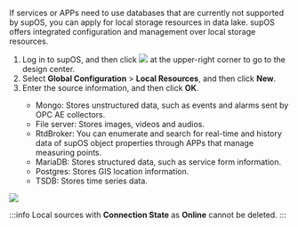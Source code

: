 If services or APPs need to use databases that are currently not supported by supOS, you can apply for local storage resources in data lake. supOS offers integrated configuration and management over local storage resources.

1. Log in to supOS, and then click <img src="https://wordpressfreezonex.oss-accelerate.aliyuncs.com/platform/7.png"/> at the upper-right corner to go to the design center.
2. Select <strong>Global Configuration</strong> > <strong>Local Resources</strong>, and then click <strong>New</strong>.
3. Enter the source information, and then click <strong>OK</strong>.

<ul>
<ul>
<li>
Mongo: Stores unstructured data, such as events and alarms
sent by OPC AE collectors.
</li>
<li>File server: Stores images, videos and audios.</li>
<li>
RtdBroker: You can enumerate and search for real-time and
history data of supOS object properties through APPs that
manage measuring points.
</li>
<li>MariaDB: Stores structured data, such as service form information.</li>
<li>Postgres: Stores GIS location information.</li>
<li>TSDB: Stores time series data.</li>
</ul>
</ul>

<img width={350} src="https://wordpressfreezonex.oss-accelerate.aliyuncs.com/platform/76.png"/>

:::info
Local sources with <strong>Connection State</strong> as **Online** cannot be deleted.
:::
